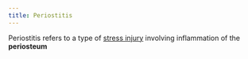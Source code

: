 ```yaml
---
title: Periostitis
---
```


Periostitis refers to a type of [stress injury]({{< var ref-stress-reactions-and-fractures.path >}}) involving inflammation of the **periosteum**